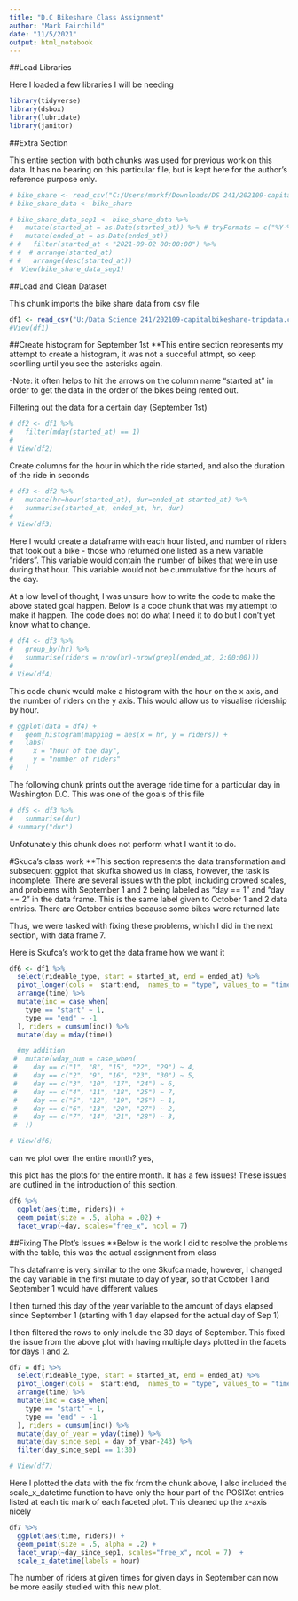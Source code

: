 ---
title: "D.C Bikeshare Class Assignment"
author: "Mark Fairchild"
date: "11/5/2021"
output: html_notebook
---

##Load Libraries

Here I loaded a few libraries I will be needing
```{r eval = FALSE, message = FALSE}
library(tidyverse) 
library(dsbox) 
library(lubridate)
library(janitor)
```

##Extra Section

This entire section with both chunks was used for previous work on this data. It has no bearing on this particular file, but is kept here for the author's reference purpose only.
```{r create_bikeshare_dataframe}
# bike_share <- read_csv("C:/Users/markf/Downloads/DS 241/202109-capitalbikeshare-tripdata.csv")
# bike_share_data <- bike_share 
```

```{r}
# bike_share_data_sep1 <- bike_share_data %>%
#   mutate(started_at = as.Date(started_at)) %>% # tryFormats = c("%Y-%m-%d", "%Y/%m/%d"))) we need this is hr/min/sec%>%
#   mutate(ended_at = as.Date(ended_at))
# #   filter(started_at < "2021-09-02 00:00:00") %>%
# #  # arrange(started_at) 
# #   arrange(desc(started_at))
#  View(bike_share_data_sep1)
```

##Load and Clean Dataset

This chunk imports the bike share data from csv file
```{r create_bikeshare_dataframe2}
df1 <- read_csv("U:/Data Science 241/202109-capitalbikeshare-tripdata.csv") %>%  clean_names
#View(df1)
```
##Create histogram for September 1st 
 **This entire section represents my attempt to create a histogram, it was not a succeful attmpt, so keep scorlling until you see the asterisks again. 
 
   -Note: it often helps to hit the arrows on the column name "started at" in
    order to get the data in the order of the bikes being rented out.

Filtering out the data for a certain day (September 1st)
```{r filter_sep1}
# df2 <- df1 %>%
#   filter(mday(started_at) == 1)
#  
# View(df2)
```

Create columns for the hour in which the ride started, and also the duration of the ride in seconds
```{r new_variables}
# df3 <- df2 %>% 
#   mutate(hr=hour(started_at), dur=ended_at-started_at) %>%
#   summarise(started_at, ended_at, hr, dur)
# 
# View(df3)
```

Here I would create a dataframe with each hour listed, and number of riders that took out a bike - those who returned one listed as a new variable "riders". This variable would contain the number of bikes that were in use during that hour. This variable would not be cummulative for the hours of the day.

At a low level of thought, I was unsure how to write the code to make the above stated goal happen. Below is a code chunk that was my attempt to make it happen. The code does not do what I need it to do but I don't yet know what to change.
```{r summareze_and_create_variable_"riders"}
# df4 <- df3 %>%
#   group_by(hr) %>%
#   summarise(riders = nrow(hr)-nrow(grepl(ended_at, 2:00:00)))
#    
# View(df4)
```
This code chunk would make a histogram with the hour on the x axis, and the number of riders on the y axis. This would allow us to visualise ridership by hour.

```{r visualise_data}
# ggplot(data = df4) + 
#   geom_histogram(mapping = aes(x = hr, y = riders)) +
#   labs(
#     x = "hour of the day",
#     y = "number of riders"
#   )

```
The following chunk prints out the average ride time for a particular day in Washington D.C.
This was one of the goals of this file
```{r average_ride_time}
# df5 <- df3 %>%
#   summarise(dur)
# summary("dur")
```
Unfotunately this chunk does not perform what I want it to do.



#Skuca's class work
**This section represents the data transformation and subsequent ggplot that skufka showed us in class, however, the task is incomplete. There are several issues with the plot, including crowed scales, and problems with September 1 and 2 being labeled as "day == 1" and "day == 2" in the data frame. This is the same label given to October 1 and 2 data entries. There are October entries because some bikes were returned late

  Thus, we were tasked with fixing these problems, which I did in the next section, with data frame 7.
  
Here is Skufca's work to get the data frame how we want it
```{r create_usable_df}
df6 <- df1 %>% 
  select(rideable_type, start = started_at, end = ended_at) %>%
  pivot_longer(cols =  start:end,  names_to = "type", values_to = "time")%>%
  arrange(time) %>%
  mutate(inc = case_when(
    type == "start" ~ 1,
    type == "end" ~ -1
  ), riders = cumsum(inc)) %>%
  mutate(day = mday(time)) 

  #my addition
 #  mutate(wday_num = case_when(
 #    day == c("1", "8", "15", "22", "29") ~ 4,
 #    day == c("2", "9", "16", "23", "30") ~ 5,
 #    day == c("3", "10", "17", "24") ~ 6,
 #    day == c("4", "11", "18", "25") ~ 7,
 #    day == c("5", "12", "19", "26") ~ 1,
 #    day == c("6", "13", "20", "27") ~ 2,
 #    day == c("7", "14", "21", "28") ~ 3,
 #  ))

# View(df6)
```


can we plot over the entire month?
yes, 

this plot has the plots for the entire month. It has a few issues! These issues are outlined in the introduction of this section.

```{r}
df6 %>%
  ggplot(aes(time, riders)) +
  geom_point(size = .5, alpha = .02) +
  facet_wrap(~day, scales="free_x", ncol = 7) 
```
##Fixing The Plot's Issues
**Below is the work I did to resolve the problems with the table, this was the actual assignment from class

This dataframe is very similar to the one Skufca made, however, I changed the day variable in the first mutate to day of year, so that October 1 and September 1 would have different values

I then turned this day of the year variable to the amount of days elapsed since September 1 (starting with 1 day elapsed for the actual day of Sep 1)

I then filtered the rows to only include the 30 days of September. This fixed the issue from the above plot with having multiple days plotted in the facets for days 1 and 2.
```{r improved_df}
df7 = df1 %>% 
  select(rideable_type, start = started_at, end = ended_at) %>%
  pivot_longer(cols =  start:end,  names_to = "type", values_to = "time")%>%
  arrange(time) %>%
  mutate(inc = case_when(
    type == "start" ~ 1,
    type == "end" ~ -1
  ), riders = cumsum(inc)) %>%
  mutate(day_of_year = yday(time)) %>%
  mutate(day_since_sep1 = day_of_year-243) %>%
  filter(day_since_sep1 == 1:30)

# View(df7)
```

Here I plotted the data with the fix from the chunk above, I also included the scale_x_datetime function to have only the hour part of the POSIXct entries listed at each tic mark of each faceted plot. This cleaned up the x-axis nicely
```{r improved_plot}
df7 %>%
  ggplot(aes(time, riders)) +
  geom_point(size = .5, alpha = .2) +
  facet_wrap(~day_since_sep1, scales="free_x", ncol = 7)  +
  scale_x_datetime(labels = hour)
```
The number of riders at given times for given days in September can now be more easily studied with this new plot.


